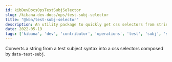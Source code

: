 ---
id: kibDevDocsOpsTestSubjSelector
slug: /kibana-dev-docs/ops/test-subj-selector
title: "@kbn/test-subj-selector"
description: An utility package to quickly get css selectors from strings
date: 2022-05-19
tags: ['kibana', 'dev', 'contributor', 'operations', 'test', 'subj', 'selector']
---

Converts a string from a test subject syntax into a css selectors composed by `data-test-subj`.
